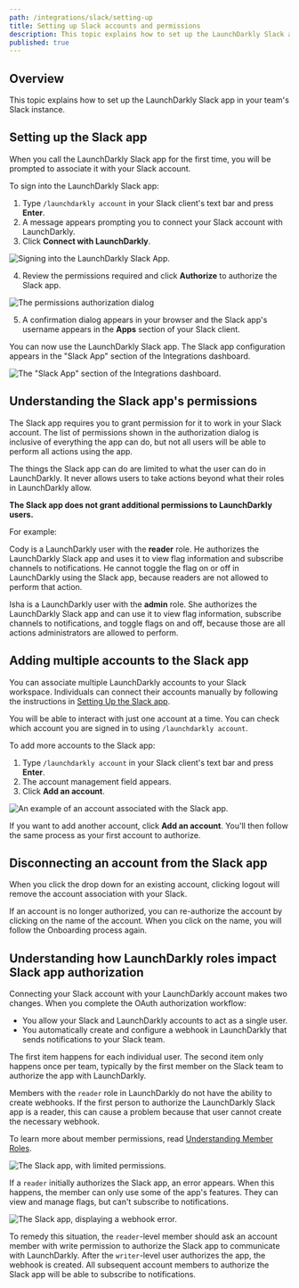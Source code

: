 ```yaml
---
path: /integrations/slack/setting-up
title: Setting up Slack accounts and permissions
description: This topic explains how to set up the LaunchDarkly Slack app in your team's Slack instance.
published: true
---
```


## Overview

This topic explains how to set up the LaunchDarkly Slack app in your team's Slack instance.

## Setting up the Slack app

When you call the LaunchDarkly Slack app for the first time, you will be prompted to associate it with your Slack account.

To sign into the LaunchDarkly Slack app:

1. Type `/launchdarkly account` in your Slack client's text bar and press **Enter**.
2. A message appears prompting you to connect your Slack account with LaunchDarkly.
3. Click **Connect with LaunchDarkly**.

![Signing into the LaunchDarkly Slack App.](slack-ld-connect.png)

4. Review the permissions required and click **Authorize** to authorize the Slack app.

![The permissions authorization dialog](slack-ld-authorize.png)

5. A confirmation dialog appears in your browser and the Slack app's username appears in the **Apps** section of your Slack client.

You can now use the LaunchDarkly Slack app. The Slack app configuration appears in the "Slack App" section of the Integrations dashboard.

![The "Slack App" section of the Integrations dashboard.](slack-integration-card.png)

## Understanding the Slack app's permissions

The Slack app requires you to grant permission for it to work in your Slack account. The list of permissions shown in the authorization dialog is inclusive of everything the app can do, but not all users will be able to perform all actions using the app.

The things the Slack app can do are limited to what the user can do in LaunchDarkly. It never allows users to take actions beyond what their roles in LaunchDarkly allow.

**The Slack app does not grant additional permissions to LaunchDarkly users.**

For example:

Cody is a LaunchDarkly user with the **reader** role. He authorizes the LaunchDarkly Slack app and uses it to view flag information and subscribe channels to notifications. He cannot toggle the flag on or off in LaunchDarkly using the Slack app, because readers are not allowed to perform that action.

Isha is a LaunchDarkly user with the **admin** role. She authorizes the LaunchDarkly Slack app and can use it to view flag information, subscribe channels to notifications, and toggle flags on and off, because those are all actions administrators are allowed to perform.

## Adding multiple accounts to the Slack app

You can associate multiple LaunchDarkly accounts to your Slack workspace. Individuals can connect their accounts manually by following the instructions in [Setting Up the Slack app](#setting-up-the-slack-app).

You will be able to interact with just one account at a time. You can check which account you are signed in to using `/launchdarkly account`.

To add more accounts to the Slack app:

1. Type `/launchdarkly account` in your Slack client's text bar and press **Enter**.
2. The account management field appears.
3. Click **Add an account**.

![An example of an account associated with the Slack app.](slack-ld-add-account.png)

If you want to add another account, click **Add an account**. You'll then follow the same process as your first account to authorize.

## Disconnecting an account from the Slack app

When you click the drop down for an existing account, clicking logout will remove the account association with your Slack.

If an account is no longer authorized, you can re-authorize the account by clicking on the name of the account. When you click on the name, you will follow the Onboarding process again.

## Understanding how LaunchDarkly roles impact Slack app authorization

Connecting your Slack account with your LaunchDarkly account makes two changes. When you complete the OAuth authorization workflow:

- You allow your Slack and LaunchDarkly accounts to act as a single user.
- You automatically create and configure a webhook in LaunchDarkly that sends notifications to your Slack team.

The first item happens for each individual user. The second item only happens once per team, typically by the first member on the Slack team to authorize the app with LaunchDarkly.

Members with the `reader` role in LaunchDarkly do not have the ability to create webhooks. If the first person to authorize the LaunchDarkly Slack app is a reader, this can cause a problem because that user cannot create the necessary webhook.

To learn more about member permissions, read [Understanding Member Roles](/home/members/managing#understanding-member-roles).

![The Slack app, with limited permissions.](slack-ld-reader-authorization.png)

If a `reader` initially authorizes the Slack app, an error appears. When this happens, the member can only use some of the app's features. They can view and manage flags, but can't subscribe to notifications.

![The Slack app, displaying a webhook error.](slack-ld-failed-subscribe.png)

To remedy this situation, the `reader`-level member should ask an account member with write permission to authorize the Slack app to communicate with LaunchDarkly. After the `writer`-level user authorizes the app, the webhook is created. All subsequent account members to authorize the Slack app will be able to subscribe to notifications.